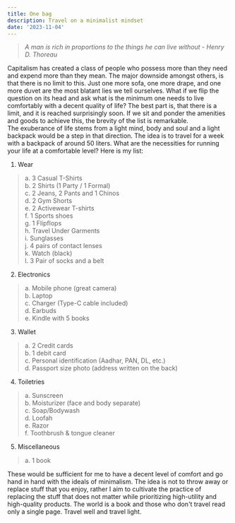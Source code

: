 ```yaml
---
title: One bag
description: Travel on a minimalist mindset
date: '2023-11-04'
---
```


> _A man is rich in proportions to the things he can live without - Henry D. Thoreau_ <br/>

Capitalism has created a class of people who possess more than they need and expend more than they mean. The major downside amongst others, is that there is no limit to this. Just one more sofa, one more drape, and one more duvet are the most blatant lies we tell ourselves. What if we flip the question on its head and ask what is the minimum one needs to live comfortably with a decent quality of life? The best part is, that there is a limit, and it is reached surprisingly soon. If we sit and ponder the amenities and goods to achieve this, the brevity of the list is remarkable.  
The exuberance of life stems from a light mind, body and soul and a light backpack would be a step in that direction. The idea is to travel for a week with a backpack of around 50 liters. What are the necessities for running your life at a comfortable level?
Here is my list:
1. Wear
> a. 3 Casual T-Shirts <br/>
> b. 2 Shirts (1 Party / 1 Formal) <br/>
> c. 2 Jeans, 2 Pants and 1 Chinos <br/>
> d. 2 Gym Shorts <br/>
> e. 2 Activewear T-shirts <br/>
> f. 1 Sports shoes <br/>
> g. 1 Flipflops <br/>
> h. Travel Under Garments <br/>
> i. Sunglasses <br/>
> j. 4 pairs of contact lenses <br/>
> k. Watch (black) <br/>
> l. 3 Pair of socks and a belt <br/>
2. Electronics
> a. Mobile phone (great camera) <br/>
> b. Laptop <br/>
> c. Charger (Type-C cable included) <br/>
> d. Earbuds <br/>
> e. Kindle with 5 books <br/>
3. Wallet
> a. 2 Credit cards <br/>
> b. 1 debit card <br/>
> c. Personal identification (Aadhar, PAN, DL, etc.) <br/>
> d. Passport size photo (address written on the back) <br/>
4. Toiletries
> a. Sunscreen <br/>
> b. Moisturizer (face and body separate) <br/>
> c. Soap/Bodywash <br/>
> d. Loofah <br/>
> e. Razor <br/>
> f. Toothbrush & tongue cleaner <br/>
5. Miscellaneous
> a. 1 book <br/>

These would be sufficient for me to have a decent level of comfort and go hand in hand with the ideals of minimalism. The idea is not to throw away or replace stuff that you enjoy, rather I aim to cultivate the practice of replacing the stuff that does not matter while prioritizing high-utility and high-quality products.
The world is a book and those who don't travel read only a single page. Travel well and travel light.